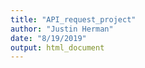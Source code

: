 ```yaml
---
title: "API_request_project"
author: "Justin Herman"
date: "8/19/2019"
output: html_document
---
```





```r

```


